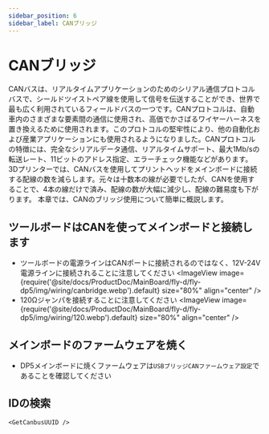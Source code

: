 ```yaml
---
sidebar_position: 6
sidebar_label: CANブリッジ
---
```




# CANブリッジ

CANバスは、リアルタイムアプリケーションのためのシリアル通信プロトコルバスで、シールドツイストペア線を使用して信号を伝送することができ、世界で最も広く利用されているフィールドバスの一つです。CANプロトコルは、自動車内のさまざまな要素間の通信に使用され、高価でかさばるワイヤーハーネスを置き換えるために使用されます。このプロトコルの堅牢性により、他の自動化および産業アプリケーションにも使用されるようになりました。CANプロトコルの特徴には、完全なシリアルデータ通信、リアルタイムサポート、最大1Mb/sの転送レート、11ビットのアドレス指定、エラーチェック機能などがあります。
3Dプリンターでは、CANバスを使用してプリントヘッドをメインボードに接続する配線の数を減らします。元々は十数本の線が必要でしたが、CANを使用することで、4本の線だけで済み、配線の数が大幅に減少し、配線の難易度も下がります。
本章では、CANのブリッジ使用について簡単に概説します。

## ツールボードはCANを使ってメインボードと接続します

* ツールボードの電源ラインはCANポートに接続されるのではなく、12V-24V電源ラインに接続されることに注意してください
    <ImageView image={require('@site/docs/ProductDoc/MainBoard/fly-d/fly-dp5/img/wiring/canbridge.webp').default} size="80%" align="center" />
* 120Ωジャンパを接続することに注意してください
    <ImageView image={require('@site/docs/ProductDoc/MainBoard/fly-d/fly-dp5/img/wiring/120.webp').default} size="80%" align="center" />

## メインボードのファームウェアを焼く

* DP5メインボードに焼くファームウェアは`USBブリッジCANファームウェア設定`であることを確認してください

## IDの検索

    <GetCanbusUUID />
